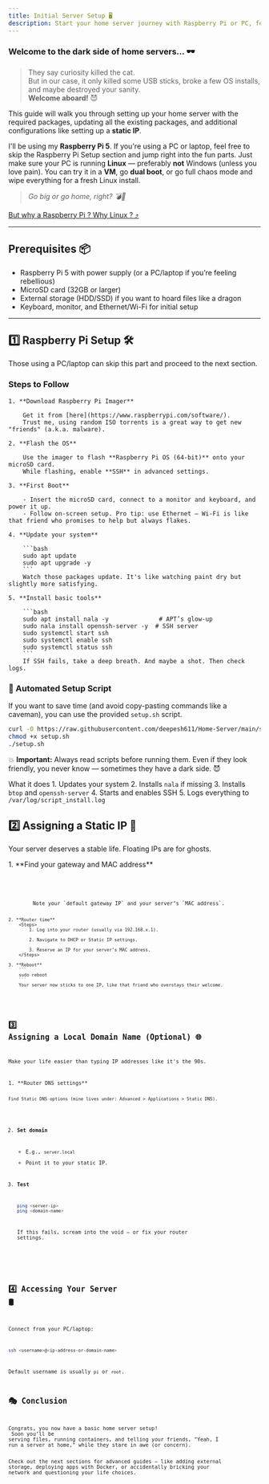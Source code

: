 ```yaml
---
title: Initial Server Setup 🖥️
description: Start your home server journey with Raspberry Pi or PC, featuring dark humor and sharp tools!
---
```



### Welcome to the dark side of home servers... 🕶️

> They say curiosity killed the cat.<br/>
> But in our case, it only killed some USB sticks, broke a few OS installs, and maybe destroyed your sanity.<br/>
> **Welcome aboard!** 😈

This guide will walk you through setting up your home server with the required packages, updating all the existing packages, and additional configurations like setting up a **static IP**.

I'll be using my **Raspberry Pi 5**. If you're using a PC or laptop, feel free to skip the Raspberry Pi Setup section and jump right into the fun parts.
Just make sure your PC is running **Linux** — preferably **not** Windows (unless you love pain).
You can try it in a **VM**, go **dual boot**, or go full chaos mode and wipe everything for a fresh Linux install.

> *Go big or go home, right? 💣🐧*

[But why a Raspberry Pi ? Why Linux ? ⤴️](/reference/why-pi)<br/>

---

## Prerequisites 📦

- Raspberry Pi 5 with power supply (or a PC/laptop if you’re feeling rebellious)
- MicroSD card (32GB or larger)
- External storage (HDD/SSD) if you want to hoard files like a dragon
- Keyboard, monitor, and Ethernet/Wi-Fi for initial setup

---

## 1️⃣ Raspberry Pi Setup 🛠️

<Aside type="note">
    Those using a PC/laptop can skip this part and proceed to the next section.
</Aside>

### Steps to Follow

<Steps>

    1. **Download Raspberry Pi Imager**

        Get it from [here](https://www.raspberrypi.com/software/).
        Trust me, using random ISO torrents is a great way to get new "friends" (a.k.a. malware).

    2. **Flash the OS**

        Use the imager to flash **Raspberry Pi OS (64-bit)** onto your microSD card.
        While flashing, enable **SSH** in advanced settings.

    3. **First Boot**

        - Insert the microSD card, connect to a monitor and keyboard, and power it up.
        - Follow on-screen setup. Pro tip: use Ethernet — Wi-Fi is like that friend who promises to help but always flakes.

    4. **Update your system**

        ```bash
        sudo apt update
        sudo apt upgrade -y
        ```
        Watch those packages update. It's like watching paint dry but slightly more satisfying.

    5. **Install basic tools**

        ```bash
        sudo apt install nala -y              # APT’s glow-up
        sudo nala install openssh-server -y  # SSH server
        sudo systemctl start ssh
        sudo systemctl enable ssh
        sudo systemctl status ssh
        ```
        If SSH fails, take a deep breath. And maybe a shot. Then check logs.

</Steps>

### 🤖 Automated Setup Script

If you want to save time (and avoid copy-pasting commands like a caveman), you can use the provided `setup.sh` script.

```bash
curl -O https://raw.githubusercontent.com/deepesh611/Home-Server/main/setup.sh
chmod +x setup.sh
./setup.sh
````
<Aside type="caution">
    💥 <strong>Important:</strong> Always read scripts before running them. Even if they look friendly, you never know — sometimes they have a dark side. 😈
</Aside>

What it does
<Steps>
    1. Updates your system
    2. Installs <code>nala</code> if missing
    3. Installs <code>btop</code> and <code>openssh-server</code>
    4. Starts and enables SSH
    5. Logs everything to <code>/var/log/script_install.log</code>
</Steps>


## 2️⃣ Assigning a Static IP 📡

Your server deserves a stable life. Floating IPs are for ghosts.

<Steps>
    1. **Find your gateway and MAC address**
        <Tabs>
            <TabItem label="Linux/macOS">
                <Code code="ifconfig"/>
            </TabItem>
            <TabItem label="Windows">
                <Code code="ipconfig"/>
            </TabItem>
        </Tabs>
        Note your `default gateway IP` and your server’s `MAC address`.

    2. **Router time**
        <Steps>
            1. Log into your router (usually via 192.168.x.1).

            2. Navigate to DHCP or Static IP settings.

            3. Reserve an IP for your server’s MAC address.
        </Steps>

    3. **Reboot**
        ```
        sudo reboot
        ```
        Your server now sticks to one IP, like that friend who overstays their welcome.

</Steps>

## 3️⃣ Assigning a Local Domain Name (Optional) 🌐

Make your life easier than typing IP addresses like it's the 90s.

<Steps>
1. **Router DNS settings**

    Find Static DNS options (mine lives under: Advanced > Applications > Static DNS).

2. **Set domain**

    - E.g., `server.local`
    - Point it to your static IP.

3. **Test**

    ```bash
    ping <server-ip>
    ping <domain-name>
    ```
    If this fails, scream into the void — or fix your router settings.
</Steps>

## 4️⃣ Accessing Your Server 🛢️

Connect from your PC/laptop:

```bash
ssh <username>@<ip-address-or-domain-name>
```
Default username is usually `pi` or `root`.

## 🎭 Conclusion

Congrats, you now have a basic home server setup!<br/>
Soon you’ll be serving files, running containers, and telling your friends, "Yeah, I run a server at home," while they stare in awe (or concern).<br/><br/>
Check out the next sections for advanced guides — like adding external storage, deploying apps with Docker, or accidentally bricking your network and questioning your life choices.<br/>



